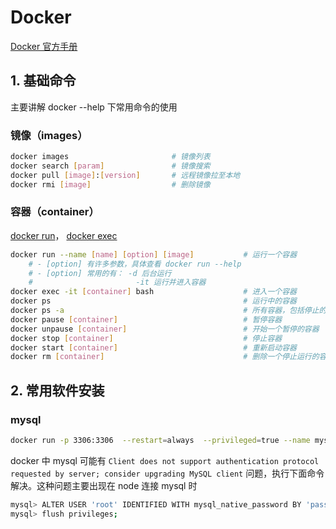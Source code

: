 # Docker

[Docker 官方手册](https://docs.docker.com/get-docker/)

## 1. 基础命令

主要讲解 docker --help 下常用命令的使用

### 镜像（images）

```bash
docker images                       # 镜像列表
docker search [param]               # 镜像搜索
docker pull [image]:[version]       # 远程镜像拉至本地
docker rmi [image]                  # 删除镜像
```

### 容器（container）

[docker run](https://docs.docker.com/engine/reference/commandline/run/)，
[docker exec](https://docs.docker.com/engine/reference/commandline/exec/)

```bash
docker run --name [name] [option] [image]           # 运行一个容器
    # - [option] 有许多参数，具体查看 docker run --help
    # - [option] 常用的有： -d 后台运行
    #                       -it 运行并进入容器
docker exec -it [container] bash                    # 进入一个容器
docker ps                                           # 运行中的容器
docker ps -a                                        # 所有容器，包括停止的
docker pause [container]                            # 暂停容器
docker unpause [container]                          # 开始一个暂停的容器
docker stop [container]                             # 停止容器
docker start [container]                            # 重新启动容器
docker rm [container]                               # 删除一个停止运行的容器
```

## 2. 常用软件安装

### mysql

```bash
docker run -p 3306:3306  --restart=always  --privileged=true --name mysql  -e MYSQL_ROOT_PASSWORD="password" -d mysql
```

docker 中 mysql 可能有 `Client does not support authentication protocol requested by server; consider upgrading MySQL client` 问题，执行下面命令解决。这种问题主要出现在 node 连接 mysql 时

```bash
mysql> ALTER USER 'root' IDENTIFIED WITH mysql_native_password BY 'password';
mysql> flush privileges;
```
